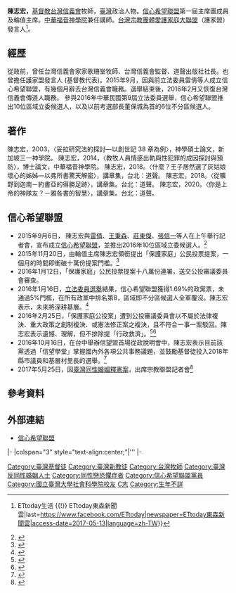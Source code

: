 {{不是|陳志雲}}
{{Infobox_officeholder|name=陳志宏|image name=Chen_Chih-hung.jpg|width=180px|now=|period=|sex=男|Native place=|nationality={{ROC}}|date of birth=|party={{NONP}}（2020年4月29日—）|otherparty={{信心希望聯盟}}<small>（2015年9月6日－2020年4月29日）</small>|place of birth=
|宗教信仰=[[基督教|基督教]]
|educate=* 國立臺灣大學社會系社會工作組  
* 新加坡三一神學院（Th.M.） 
* 中華福音神學院（D. Min.）
|past=* 台灣世界展望會分析員（1987—1989）
* 台灣信義會家家歌珊堂牧師（1992—2008）  
* 台灣信義會監督（2008—2014） 
* 台灣信義會神學教育中心主任（2008—2015）
* 道聲出版社社長（2011—2015） 
* 戴德森醫療財團法人嘉義基督教醫院董事長（2005—2014）
* 雙福基金會董事長（2011—2014）  
* 教會人權促進聯盟秘書長（2013—2015）  
* [[台灣宗教團體愛護家庭大聯盟|台灣宗教團體愛護家庭大聯盟]]發言人（2013—2017）
* 台灣基督教福利會董事長（2014—2017）  
* [[信心希望聯盟|信心希望聯盟]]輪值主席（2015—2017）
}}

'''陳志宏，'''[[台灣信義會|基督教台灣信義會]]牧師，[[臺灣|臺灣]]政治人物。[[信心希望聯盟|信心希望聯盟]]第一屆主席團成員及輪值主席。[[中華福音神學院|中華福音神學院]]兼任講師。[[台灣宗教團體愛護家庭大聯盟|台灣宗教團體愛護家庭大聯盟]]（護家盟）發言人<ref>{{Cite news|url=http://www.ettoday.net/news/20150719/537260.htm|title=法務部先推「同性伴侶法」　護家盟：相對來說可以接受 {{!}} ETtoday生活 {{!}} ETtoday東森新聞雲|last=https://www.facebook.com/ETtoday|newspaper=ETtoday東森新聞雲|access-date=2017-05-13|language=zh-TW}}</ref>。

== 經歷 ==

從政前，曾任台灣信義會家家歌珊堂牧師、台灣信義會監督、道聲出版社社長。也曾擔任護家盟發言人 (基督教代表)。2015年9月，因與前立法委員雷倩等人成立信心希望聯盟，有幾個月辭去台灣信義會職務。選舉結束後，2016年2月又恢復台灣信義會傳道人職務。
參與2016年中華民國第9屆立法委員選舉，信心希望聯盟推出10位區域立委候選人，以及以前考選部長董保城為首的6位不分區候選人。

== 著作 ==
陳志宏，2003，〈妥拉研究法的探討—以創世記 38 章為例〉，神學碩士論文，新加坡三一神學院。
陳志宏，2014，〈教牧人員情感出軌與性犯罪的成因探討與預防〉，博士論文，中華福音神學院。
陳志宏，2018。〈什麼？王子居然選了灰姑娘壞心的姊姊—以弗所書驚天解密〉，講章集，台北：道聲。
陳志宏，2018。〈從曠野到迦南－約書亞的得勝足跡〉，講章集。台北：道聲。
陳志宏，2020。〈你是上帝的神隊友？－雅各書的智慧〉，講章集。台北：道聲。

== 信心希望聯盟 ==
* 2015年9月6日， 陳志宏與[[雷倩|雷倩]]、[[王秉森|王秉森]]、[[莊東傑|莊東傑]]、[[張信一|張信一]]等人在上午舉行記者會，宣布成立[[信心希望聯盟|信心希望聯盟]]，並推出2016年10位區域立委候選人。<ref>{{Cite web|url=http://www.ettoday.net/news/20150911/563151.htm|title=擬推出10位立委候選人　信心希望聯盟：開啟台灣新政治|access-date=2015-10-04|author=徐政璿|date=2015-09-11|publisher=Ettoday東森新聞雲|language=zh-tw}}</ref>
* 2015年11月20日，由輪值主席陳志宏領銜提出「保護家庭」公民投票提案，一個月的時間即衝破十萬份提案門檻。<ref>{{Cite news|url=http://www.chinatimes.com/realtimenews/20160114001561-260405|title=信望盟保護家庭公投 連署提案18萬份已送審 |publisher=中時電子報 |access-date=2017-03-15|language=zh-TW}}</ref>
* 2016年1月12日，「保護家庭」公民投票提案十八萬份連署，送交公投審議委員會審查。
* 2016年1月16日，[[2016年中華民國立法委員選舉|立法委員選舉]]結果，信心希望聯盟獲得1.69%的政黨票，未通過5%門檻，在所有政黨中排名第8，區域即不分區候選人全軍覆沒。陳志宏表示，未來將深耕基層。<ref>{{Cite web|url=http://www.cdn.org.tw/News.aspx?key=7573|title=一次失敗不等於永遠失敗 信望盟打下美好一仗 1.69%政黨票排名第八|publisher=基督教今日報|accessdate=2017-03-15|archive-url=https://web.archive.org/web/20160322203500/http://www.cdn.org.tw/News.aspx?key=7573|archive-date=2016-03-22|dead-url=yes}}</ref>
* 2016年2月25日，「保護家庭公投案」遭到公投審議委員會以不屬於法律複決、重大政策之創制複決、或憲法修正案之複決，且不符合一事一案駁回。陳志宏表示遺憾、理解，但不排除提「行政救濟」。<ref>{{Cite news|url=http://www.ettoday.net/news/20160223/651696.htm|title=不符合一案一事項！「保護家庭公投」確定遭到駁回|date=|work=|newspaper=ETtoday東森新聞雲|accessdate=2017-03-15|language=zh-TW}}</ref><ref>{{Cite news|url=http://www.cdn.org.tw/News.aspx?key=7805|title=公審會駁回保護家庭公投案 信望盟陳志宏：遺憾、理解，但不排除提「行政救濟」|access-date=2017-03-15|publisher=基督教今日報}}{{Dead link|date=2020年4月 |bot=InternetArchiveBot |fix-attempted=yes }}</ref>
* 2016年10月16日，在台中舉辦信望盟首場從政說明會中，陳志宏表示目前該黨透過「信望學堂」掌握國內外各項公共事務議題，並鼓勵基督徒投入2018年縣市議員和基層村里長的選舉。<ref>{{Cite web|url=https://www.ct.org.tw/1295285|title=信望盟從政說明會  預備2018選舉|access-date=2017-03-15|publisher=基督教論壇報|language=zh-TW}}</ref>
* 2017年5月25日，因[[臺灣同性婚姻釋憲案|臺灣同性婚姻釋憲案]]，出席宗教聯盟記者會<ref>{{Cite news |url=http://www.appledaily.com.tw/realtimenews/article/new/20170525/1125959/ |title=宗教聯盟批司法已死，一人一信寄冥紙超渡大法官 |access-date=2017-05-25 |publisher=[[蘋果日報_(臺灣)|蘋果日報 (臺灣)]] |archive-date=2017-06-01 |archive-url=https://web.archive.org/web/20170601110945/http://www.appledaily.com.tw/realtimenews/article/new/20170525/1125959/ |dead-url=no }}</ref>

== 參考資料 ==
{{Reflist}}

== 外部連結 ==
{{commons cat|Chen Chih-hung}}
* [http://fhltw.org/ 信心希望聯盟]

{{start box}}
{{S-ppo}}
|-
|colspan="3" style="text-align:center;"|{{FHL}}'''
|-
{{s-before|首任}}
{{s-title|輪值主席|2015年9月6日  ─}}
{{s-after|現任}}
{{end box}}
{{臺灣同性婚姻法制化}}
{{DEFAULTSORT:Chen陳}}
[[Category:臺灣基督徒|Category:臺灣基督徒]]
[[Category:臺灣新教徒|Category:臺灣新教徒]]
[[Category:台灣牧師|Category:台灣牧師]]
[[Category:臺灣反同性婚姻人士|Category:臺灣反同性婚姻人士]]
[[Category:同性戀恐懼症者|Category:同性戀恐懼症者]]
[[Category:信心希望聯盟黨員|Category:信心希望聯盟黨員]]
[[Category:國立臺灣大學社會科學院校友|Category:國立臺灣大學社會科學院校友]]
[[Category:陈姓|C志]]
[[Category:生年不詳|Category:生年不詳]]